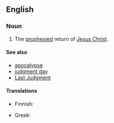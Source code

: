 ==English==

{{wikipedia|Second Coming of Christ}}

===Noun===
{{en-noun|-|sg=[[second]] [[coming]]}}

# {{Christianity}} The [[prophesied]] return of [[Jesus Christ]].

====See also====
* [[apocalypse]]
* [[judgment day]]
* [[Last Judgment]]

====Translations====
{{trans-top|the return of Jesus Christ}}
* Finnish: {{t|fi|toinen tuleminen}}
{{trans-mid}}
* Greek: {{t-|el|Δευτέρα Παρουσία}}
{{trans-bottom}}